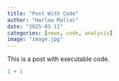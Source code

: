 ```yaml
---
title: "Post With Code"
author: "Harlow Malloc"
date: "2025-03-11"
categories: [news, code, analysis]
image: "image.jpg"
---
```


This is a post with executable code.

```r
1 + 1
```
